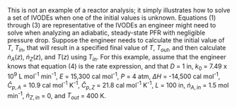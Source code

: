 
This is not an example of a reactor analysis; it simply illustrates how to solve a set of IVODEs when one of the initial values is unknown. Equations (1) through (3) are representative of the IVODEs an engineer might need to solve when analyzing an adiabatic, steady-state PFR with negligible pressure drop. Suppose the engineer needs to calculate the initial value of $T$, $T_{in}$, that will result in a specified final value of $T$, $T_{out}$, and then calculate $\dot{n}_A\left(z\right)$, $\dot{n}_Z\left(z\right)$, and $T\left(z\right)$ using $T_{in}$. For this example, assume that the engineer knows that equation (4) is the rate expression, and that $D$ = 1 in, $k_0$ = 7.49 x 10^9^ L mol^-1^ min^-1^, $E$ = 15,300 cal mol^-1^, $P$ = 4 atm, $\Delta H$ = -14,500 cal mol^-1^, $\hat{C}_{p,A}$ = 10.9 cal mol^-1^ K^-1^, $\hat{C}_{p,Z}$ = 21.8 cal mol^-1^ K^-1^, $L$ = 100 in, $\dot{n}_{A,in}$ = 1.5 mol min^-1^, $\dot{n}_{Z,in}$ = 0, and $T_{out}$ = 400 K.
